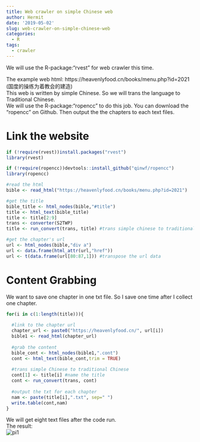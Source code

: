 ```yaml
---
title: Web crawler on simple Chinese web
author: Hermit
date: '2019-05-02'
slug: web-crawler-on-simple-chinese-web
categories:
  - R
tags:
  - crawler
---
```

We will use the R-package:"rvest" for web crawler this time.  

The example web html:  https://heavenlyfood.cn/books/menu.php?id=2021 (国度的操练为着教会的建造)  
This web is written by simple Chinese. So we will trans the language to Traditional Chinese.  
We will use the R-package:"ropencc" to do this job. You can download the "ropencc"  on Github.
Then output the the chapters to each text files.

# Link the website
```r
if (!require(rvest))install.packages("rvest")
library(rvest)

if (!require(ropencc))devtools::install_github("qinwf/ropencc")
library(ropencc)

#read the html
bible <- read_html("https://heavenlyfood.cn/books/menu.php?id=2021")

#get the title
bible_title <- html_nodes(bible,"#title")
title <- html_text(bible_title)
title <- title[2:9]
trans <- converter(S2TWP)
title <- run_convert(trans, title) #trans simple chinese to traditional chinese

#get the chapter's url
url <- html_nodes(bible,"div a")  
url <- data.frame(html_attr(url,"href"))
url <- t(data.frame(url[80:87,1])) #transpose the url data
```

# Content Grabbing
We want to save one chapter in one txt file. So I save one time after I collect one chapter.
```r
for(i in c(1:length(title))){
  
  #link to the chapter url
  chapter_url <- paste0("https://heavenlyfood.cn/", url[i])
  bible1 <- read_html(chapter_url)
  
  #grab the content
  bible_cont <- html_nodes(bible1,".cont")
  cont <- html_text(bible_cont,trim = TRUE)
  
  #trans simple Chinese to traditional Chinese
  cont[1] <- title[i] #name the title
  cont <- run_convert(trans, cont)
  
  #output the txt for each chapter
  nam <- paste(title[i],".txt", sep=" ")
  write.table(cont,nam)
}
```
We will get eight text files after the code run.  
The result:  
![pi1](/post/2019-05-02-web-crawler-on-simple-chinese-web_files/pi.PNG)

